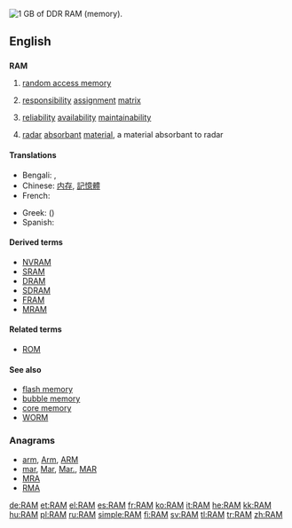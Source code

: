 [[Image:DDR RAM-2.jpg|thumb|right|1 [[GB]] of [[DDR]] RAM (memory).]]
{{also|ram|Ram}}
==English==

==={{acronym}}===
'''RAM'''
{{wikipedia}}

# {{electronics|computing}} [[random access memory]]
# {{context|project management}} [[responsibility]] [[assignment]] [[matrix]]
# {{context|risk management}} [[reliability]] [[availability]] [[maintainability]]
# {{military}} [[radar]] [[absorbant]] [[material]], a material absorbant to radar

====Translations====
{{trans-top|random access memory}}
* Bengali: {{t-|bn|র‌্যান্ডম অ্যাকসেস মেমরি|sc=Beng}}, {{t-|bn|র‌্যাম|sc=Beng}}
* Chinese: [[内存]], [[記憶體]]
* French: {{t-|fr|mémoire RAM|f}}
{{trans-mid}}
* Greek: {{t-|el|ΜΤΠ|f}} ({{t+|el|μνήμη τυχαίας προσπέλασης|f}})
* Spanish: {{t+|es|RAM|f}}
{{trans-bottom}}

====Derived terms====
* [[NVRAM]]
* [[SRAM]]
* [[DRAM]]
* [[SDRAM]]
* [[FRAM]]
* [[MRAM]]

====Related terms====
* [[ROM]]

====See also====
* [[flash memory]]
* [[bubble memory]]
* [[core memory]]
* [[WORM]]

===Anagrams===
* [[arm#English|arm]], [[Arm#English|Arm]], [[ARM#English|ARM]]
* [[mar#English|mar]], [[Mar#English|Mar]], [[Mar.#English|Mar.]], [[MAR#English|MAR]]
* [[MRA#English|MRA]]
* [[RMA#English|RMA]]

[[de:RAM]]
[[et:RAM]]
[[el:RAM]]
[[es:RAM]]
[[fr:RAM]]
[[ko:RAM]]
[[it:RAM]]
[[he:RAM]]
[[kk:RAM]]
[[hu:RAM]]
[[pl:RAM]]
[[ru:RAM]]
[[simple:RAM]]
[[fi:RAM]]
[[sv:RAM]]
[[tl:RAM]]
[[tr:RAM]]
[[zh:RAM]]